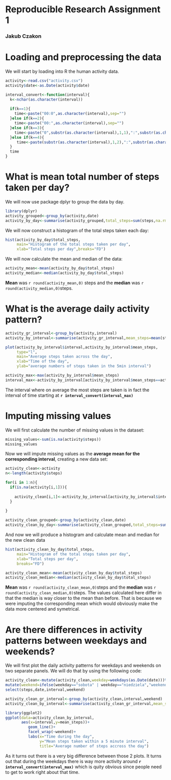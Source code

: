 # Reproducible Research Assignment 1

### Jakub Czakon

# Loading and preprocessing the data

We will start by loading into R the human activity data.

```r
activity<-read.csv("activity.csv")
activity$date<-as.Date(activity$date)

interval_convert<-function(interval){
  k<-nchar(as.character(interval))
  
  if(k==1){
    time<-paste("00:0",as.character(interval),sep="")
  }else if(k==2){
    time<-paste("00:",as.character(interval),sep="")
  }else if(k==3){
    time<-paste("0",substr(as.character(interval),1,1),":",substr(as.character(interval),2,3),sep="")
  }else if(k==4){
     time<-paste(substr(as.character(interval),1,2),":",substr(as.character(interval),3,4),sep="")
  }
  time
}
```

# What is mean total number of steps taken per day?

We will now use package dplyr to group the data by day.


```r
library(dplyr)
activity_grouped<-group_by(activity,date)
activity_by_day<-summarise(activity_grouped,total_steps=sum(steps,na.rm=T))
```

We will now construct a histogram of the total steps taken each day:


```r
hist(activity_by_day$total_steps,
     main="Histogram of the total steps taken per day",
     xlab="Total steps per day",breaks="FD")
```

We will now calculate the mean and median of the data:


```r
activity_mean<-mean(activity_by_day$total_steps)
activity_median<-median(activity_by_day$total_steps)
```

**Mean** was `r round(activity_mean,0)` steps and the **median** was `r round(activity_median,0)`steps.

# What is the average daily activity pattern?


```r
activity_gr_interval<-group_by(activity,interval)
activity_by_interval<-summarise(activity_gr_interval,mean_steps=mean(steps,na.rm=T))

plot(activity_by_interval$interval,activity_by_interval$mean_steps,
     type="l",
     main="Average steps taken across the day",
     xlab="Time of the day",
     ylab="average numbers of steps taken in the 5min interval")
```


```r
activity_max<-max(activity_by_interval$mean_steps)
interval_max<-activity_by_interval[activity_by_interval$mean_steps==activity_max,]$interval
```
The interval where on average the most steps are taken is in fact the interval of time starting at **`r interval_convert(interval_max)`**

# Imputing missing values

We will first calculate the number of missing values in the dataset:


```r
missing_values<-sum(is.na(activity$steps))
missing_values
```

Now we will impute missing values as the **average mean for the corresponding interval**, creating a new data set:


```r
activity_clean<-activity
n<-length(activity$steps)

for(i in 1:n){
  if(is.na(activity[i,1])){
    
    activity_clean[i,1]<-activity_by_interval[activity_by_interval$interval==activity[i,3],2]
  }
  
}
```


```r
activity_clean_grouped<-group_by(activity_clean,date)
activity_clean_by_day<-summarise(activity_clean_grouped,total_steps=sum(steps,na.rm=T))
```

And now we will produce a histogram and calculate mean and median for the new clean data



```r
hist(activity_clean_by_day$total_steps,
     main="Histogram of the total steps taken per day",
     xlab="Total steps per day",
     breaks="FD")
```

```r
activity_clean_mean<-mean(activity_clean_by_day$total_steps)
activity_clean_median<-median(activity_clean_by_day$total_steps)
```

**Mean** was `r round(activity_clean_mean,0)`steps and the **median** was `r round(activity_clean_median,0)`steps. The values calculated here differ in that the median is way closer to the mean than before. That is because we were imputing the corresponding mean which would obviously make the data more centered and symetrical.

# Are there differences in activity patterns between weekdays and weekends?

We will first plot the daily activity patterns for weekdays and weekends on two separate panels. We will do that by using the following code:


```r
activity_clean<-mutate(activity_clean,weekday=weekdays(as.Date(date)))%>%
mutate(weekend=ifelse(weekday=="sobota" | weekday=="niedziela","weekend","weekday"))%>%
select(steps,date,interval,weekend)

activity_clean_gr_interval<-group_by(activity_clean,interval,weekend)
activity_clean_by_interval<-summarise(activity_clean_gr_interval,mean_steps=mean(steps,na.rm=T))

library(ggplot2)
ggplot(data=activity_clean_by_interval,
       aes(x=interval,y=mean_steps))+
          geom_line()+
          facet_wrap(~weekend)+
          labs(x="Time during the day",
               y="Mean steps taken within a 5 minute interval",
               title="Average number of steps accross the day")


```

As it turns out there is a very big difference between those 2 plots. It turns out that during the weekdays there is way more activity around **`r interval_convert(interval_max)`** which is quity obvious since people need to get to work right about that time.
